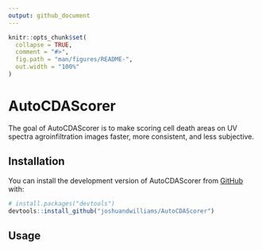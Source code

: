 ```yaml
---
output: github_document
---
```


<!-- README.md is generated from README.Rmd. Please edit that file -->

```r
knitr::opts_chunk$set(
  collapse = TRUE,
  comment = "#>",
  fig.path = "man/figures/README-",
  out.width = "100%"
)
```

# AutoCDAScorer

<!-- badges: start -->
<!-- badges: end -->

The goal of AutoCDAScorer is to make scoring cell death areas on UV spectra agroinfiltration images faster, more consistent, and less subjective.

## Installation

You can install the development version of AutoCDAScorer from [GitHub](https://github.com/) with:
      
``` r
# install.packages("devtools")
devtools::install_github("joshuandwilliams/AutoCDAScorer")
```

## Usage

